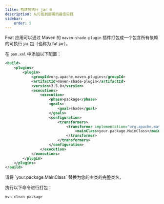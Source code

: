 ```yaml
---
title: 构建可执行 jar 🌐
description: 从打包到部署的最佳实践
sidebar:
    order: 5
---
```



<CheckAuthorize/>

Feat 应用可以通过 Maven 的 `maven-shade-plugin` 插件打包成一个包含所有依赖的可执行 jar 包（也称为 fat jar）。

在 `pom.xml` 中添加以下配置：

```xml title="pom.xml"
<build>
    <plugins>
        <plugin>
            <groupId>org.apache.maven.plugins</groupId>
            <artifactId>maven-shade-plugin</artifactId>
            <version>3.5.0</version>
            <executions>
                <execution>
                    <phase>package</phase>
                    <goals>
                        <goal>shade</goal>
                    </goals>
                    <configuration>
                        <transformers>
                            <transformer implementation="org.apache.maven.plugins.shade.resource.ManifestResourceTransformer">
                                <mainClass>your.package.MainClass</mainClass>
                            </transformer>
                        </transformers>
                    </configuration>
                </execution>
            </executions>
        </plugin>
    </plugins>
</build>
```

<Aside>
    请将 `your.package.MainClass` 替换为您的主类的完整类名。
</Aside>

执行以下命令进行打包：

```bash
mvn clean package
```